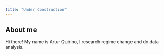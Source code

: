 ```yaml
---
title: "Under Construction"
---
```


## About me

Hi there! My name is Artur Quirino, I research regime change
and do data analysis. 

